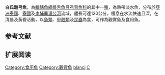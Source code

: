 {{Speciesbox
| name = 白氏鎧弓魚
| status = NT
| status_system = IUCN3.1
| image = Shanghai Ocean Aquarium - Chitala blanci 1.jpg
| image_caption = 
| genus = Chitala
| species = blanci
| authority = [[d'Aubenton|d'Aubenton]], 1965
| synonyms = *''Notopterus blanci'', d'Aubenton, 1965
}}

'''白氏鎧弓魚'''，為[[輻鰭魚綱|輻鰭魚綱]][[骨舌魚目|骨舌魚目]][[弓背魚科|弓背魚科]]的其中一[[種|種]]，為熱帶淡水魚，分布於[[亞洲|亞洲]][[泰國|泰國]]、[[寮國|寮國]]及[[柬埔寨|柬埔寨]][[湄公河|湄公河]]流域，體長可達120公分，棲息在水流快速且深，在清晨及黃昏活動，以[[魚類|魚類]]、[[甲殼類|甲殼類]]及[[昆蟲|昆蟲]]為食，可作為觀賞魚及食用魚。

==参考文献==
{{reflist}}
{{FishBase_species|genus=Chitala|species=blanci|year=2015|month=11}}

==扩展阅读==
{{refbegin}}
{{wikispecies-inline|Chitala blanci|白氏鎧弓魚}}
{{refend}}
{{Wikispecies|Chitala blanci}}
{{Taxonbar|from=Q2248198}}

[[Category:食用魚|Category:食用魚]]
[[Category:觀賞魚|Category:觀賞魚]]
[[Category:鎧弓魚屬|blanci]]
[[Category:1965年描述的魚類|C]]


{{鱼类小作品}}
